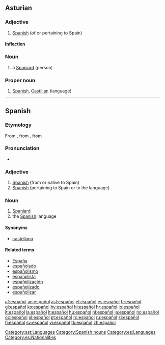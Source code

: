 ==Asturian==

===Adjective===
{{ast-adj|español|m=español|mpl=españoles}}

# [[Spanish]] (of or pertaining to Spain)

====Inflection====
{{ast-decl-adj|español|m=español|mpl=españoles}}

===Noun===
{{ast-noun-mf|español|mpl=españoles}}

# a [[Spaniard]] (person)

===Proper noun===
{{infl|ast|proper noun|g=m}}

# [[Spanish]], [[Castilian]] (language)

[[Category:ast:Languages]]

----

==Spanish==

===Etymology===
From {{Pr.|es}} {{term|espaignol}}, from {{ML.|es}} {{term|Hispaniolus|Hispaniŏlus|lang=la}}, from    {{etyl|la|es}} {{term|Hispanus|lang=la}}

===Pronunciation===
* {{audio|es-us-espanol.ogg|Audio (US)}}

===Adjective===
{{es-adj|masculine plural=españoles|feminine=española}}

# [[Spanish]] (from or native to Spain)
# [[Spanish]] (pertaining to Spain or to the language)

===Noun===
{{es-noun-mf|masculine plural=españoles|feminine=española}}

# [[Spaniard]]
# the [[Spanish]] language

====Synonyms====
*[[castellano]]

====Related terms====
*[[España]]
*[[españolado]]
*[[españolismo]]
*[[españolista]]
*[[españolización]]
*[[españolizado]]
*[[españolizar]]

[[Category:Spanish nouns]]
[[Category:es:Languages]]
[[Category:es:Nationalities]]

[[af:español]]
[[an:español]]
[[ast:español]]
[[el:español]]
[[es:español]]
[[fr:español]]
[[gl:español]]
[[ko:español]]
[[hy:español]]
[[hi:español]]
[[hr:español]]
[[io:español]]
[[it:español]]
[[la:español]]
[[lt:español]]
[[hu:español]]
[[nl:español]]
[[ja:español]]
[[no:español]]
[[oc:español]]
[[pl:español]]
[[pt:español]]
[[ro:español]]
[[ru:español]]
[[si:español]]
[[fi:español]]
[[sv:español]]
[[vi:español]]
[[tk:español]]
[[zh:español]]